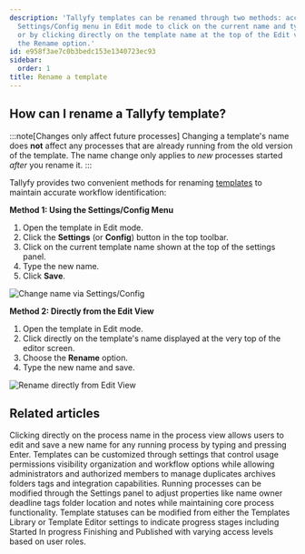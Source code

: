 ```yaml
---
description: 'Tallyfy templates can be renamed through two methods: accessing the
  Settings/Config menu in Edit mode to click on the current name and type a new one,
  or by clicking directly on the template name at the top of the Edit view and selecting
  the Rename option.'
id: e958f3ae7c0b3bedc153e1340723ec93
sidebar:
  order: 1
title: Rename a template
---
```


## How can I rename a Tallyfy template?

:::note[Changes only affect future processes]
Changing a template's name does **not** affect any processes that are already running from the old version of the template. The name change only applies to *new* processes started *after* you rename it.
:::

Tallyfy provides two convenient methods for renaming [templates](/products/pro/documenting/templates/) to maintain accurate workflow identification:

**Method 1: Using the Settings/Config Menu**

1. Open the template in Edit mode.
2. Click the **Settings** (or **Config**) button in the top toolbar.
3. Click on the current template name shown at the top of the settings panel.
4. Type the new name.
5. Click **Save**.

![Change name via Settings/Config](https://screenshots.tallyfy.com/tallyfy%2Fpro%2Fdesktop-light-change-template-name.png)

**Method 2: Directly from the Edit View**

1. Open the template in Edit mode.
2. Click directly on the template's name displayed at the very top of the editor screen.
3. Choose the **Rename** option.
4. Type the new name and save.

![Rename directly from Edit View](https://screenshots.tallyfy.com/tallyfy%2Fpro%2Fdesktop-light-rename-template-from-edit-view.png)


## Related articles
<CardGrid>
<LinkTitleCard header="<b>Edit Processes > Rename a process</b>" href="/products/pro/tracking-and-tasks/processes/edit-processes/how-can-i-rename-a-process-in-tallyfy/" > Clicking directly on the process name in the process view allows users to edit and save a new name for any running process by typing and pressing Enter. </LinkTitleCard>
<LinkTitleCard header="<b>Templates > Configure your template</b>" href="/products/pro/documenting/templates/config/" > Templates can be customized through settings that control usage permissions visibility organization and workflow options while allowing administrators and authorized members to manage duplicates archives folders tags and integration capabilities. </LinkTitleCard>
<LinkTitleCard header="<b>Edit Processes > Edit tasks and process properties</b>" href="/products/pro/tracking-and-tasks/processes/edit-processes/how-can-i-edit-tasks-and-processes-in-tallyfy/" > Running processes can be modified through the Settings panel to adjust properties like name owner deadline tags folder location and notes while maintaining core process functionality. </LinkTitleCard>
<LinkTitleCard header="<b>Edit Templates > Change a template's status</b>" href="/products/pro/documenting/templates/edit-templates/change-template-state/" > Template statuses can be modified from either the Templates Library or Template Editor settings to indicate progress stages including Started In progress Finishing and Published with varying access levels based on user roles. </LinkTitleCard>
</CardGrid>